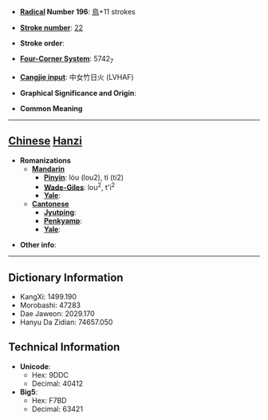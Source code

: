 * '''[[Wiktionary:Chinese radical index| Radical]] Number 196''': [[Wiktionary:Chinese radical index 鳥|鳥]]+11 strokes

* '''[[Wiktionary:Chinese total strokes index|Stroke number]]''': [[Wiktionary:Chinese total strokes index 22|22]]

* '''Stroke order''': 

* '''[[Wiktionary:Chinese four corner index|Four-Corner System]]''': 5742<sub>7</sub>

* '''[[Wiktionary:Chinese Cangjie index|Cangjie input]]''': 中女竹日火 (LVHAF)

* '''Graphical Significance and Origin''': 

* '''Common Meaning'''

----

== [[Chinese]] [[Hanzi]] ==

* '''Romanizations'''
** '''[[Mandarin]]'''
*** '''[[Pinyin]]''': lóu (lou2), tí (ti2)
*** '''[[Wade-Giles]]''': lou<sup>2</sup>, t'i<sup>2</sup>
*** '''[[Yale]]''': 
** '''[[Cantonese]]'''
*** '''[[Jyutping]]''':
*** '''[[Penkyamp]]''': 
*** '''[[Yale]]''': 

* '''Other info''': 

----

== Dictionary Information ==

* KangXi: 1499.190
* Morobashi: 47283
* Dae Jaweon: 2029.170
* Hanyu Da Zidian: 74657.050

== Technical Information ==

* '''Unicode''':
** Hex: 9DDC
** Decimal: 40412
* '''Big5''':
** Hex: F7BD
** Decimal: 63421